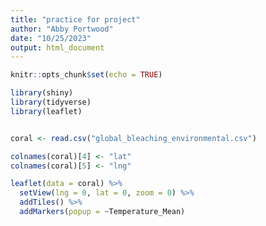 ```yaml
---
title: "practice for project"
author: "Abby Portwood"
date: "10/25/2023"
output: html_document
---
```


```r
knitr::opts_chunk$set(echo = TRUE)
```

```r

library(shiny)
library(tidyverse)
library(leaflet)


coral <- read.csv("global_bleaching_environmental.csv")

colnames(coral)[4] <- "lat"
colnames(coral)[5] <- "lng"

leaflet(data = coral) %>% 
  setView(lng = 0, lat = 0, zoom = 0) %>% 
  addTiles() %>%
  addMarkers(popup = ~Temperature_Mean)
```

